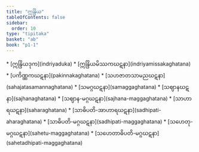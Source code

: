 ```yaml
---
title: "ဣန္ဒြိယ"
tableOfContents: false
sidebar:
  order: 10
type: "tipitaka"
basket: "ab"
book: "p1-1"
---
```



<DynamicBreadcrumb />



<TableOfContents book="p1-1">
* [ဣန္ဒြိယဒုက](indriyaduka)
* [ဣန္ဒြိယမိဿကဃဋနာ](indriyamissakaghatana)
* [ပကိဏ္ဏကဃဋနာ](pakinnakaghatana)
* [သဟဇာတသာမညဃဋနာ](sahajatasamannaghatana)
* [သမဂ္ဂဃဋနာ](samaggaghatana)
* [သဈာနဃဋနာ](sajhanaghatana)
* [သဈာန-မဂ္ဂဃဋနာ](sajhana-maggaghatana)
* [သာဟာရဃဋနာ](saharaghatana)
* [သာဓိပတိ-အာဟာရဃဋနာ](sadhipati-aharaghatana)
* [သာဓိပတိ-မဂ္ဂဃဋနာ](sadhipati-maggaghatana)
* [သဟေတု-မဂ္ဂဃဋနာ](sahetu-maggaghatana)
* [သဟေတာဓိပတိ-မဂ္ဂဃဋနာ](sahetadhipati-maggaghatana)
</TableOfContents>